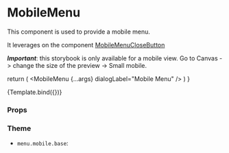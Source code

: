 
<Meta title="Components/Menu/MobileMenu" component={MobileMenu} />

# MobileMenu

This component is used to provide a mobile menu.

It leverages on the component [MobileMenuCloseButton](/docs/components-menu-mobilemenuclosebutton--default-story)

_**Important**_: this storybook is only available for a mobile view. Go to Canvas -> change the size of the preview -> Small mobile.

  return (
    <MenuProvider>
      <MenuContainer>
        <HeaderMain title="Only mobile view!" />
        <MobileMenu {...args} dialogLabel="Mobile Menu" />
      </MenuContainer>
    </MenuProvider>
  )
}

<Canvas>
  <Story name="Default">{Template.bind({})}</Story>
</Canvas>

### Props

<ArgsTable story="Default" />

### Theme

- `menu.mobile.base`:
